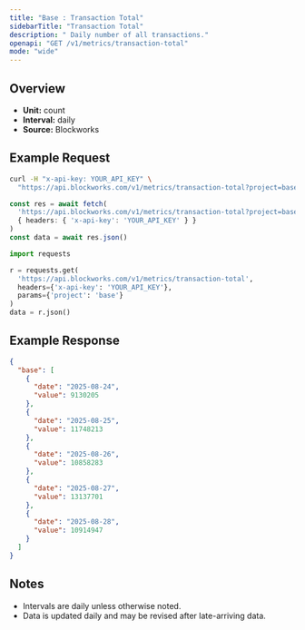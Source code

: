 ```yaml
---
title: "Base : Transaction Total"
sidebarTitle: "Transaction Total"
description: " Daily number of all transactions."
openapi: "GET /v1/metrics/transaction-total"
mode: "wide"
---
```


## Overview

- **Unit:** count
- **Interval:** daily
- **Source:** Blockworks

## Example Request

<CodeGroup>

```bash cURL
curl -H "x-api-key: YOUR_API_KEY" \
  "https://api.blockworks.com/v1/metrics/transaction-total?project=base"
```

```typescript TypeScript
const res = await fetch(
  'https://api.blockworks.com/v1/metrics/transaction-total?project=base',
  { headers: { 'x-api-key': 'YOUR_API_KEY' } }
)
const data = await res.json()
```

```python Python
import requests

r = requests.get(
  'https://api.blockworks.com/v1/metrics/transaction-total',
  headers={'x-api-key': 'YOUR_API_KEY'},
  params={'project': 'base'}
)
data = r.json()
```

</CodeGroup>

## Example Response

```json
{
  "base": [
    {
      "date": "2025-08-24",
      "value": 9130205
    },
    {
      "date": "2025-08-25",
      "value": 11748213
    },
    {
      "date": "2025-08-26",
      "value": 10858283
    },
    {
      "date": "2025-08-27",
      "value": 13137701
    },
    {
      "date": "2025-08-28",
      "value": 10914947
    }
  ]
}
```

## Notes
- Intervals are daily unless otherwise noted.
- Data is updated daily and may be revised after late-arriving data.
